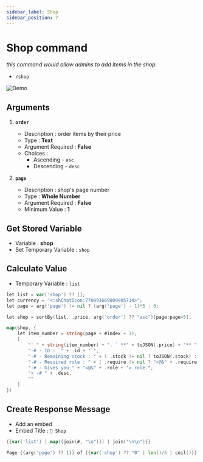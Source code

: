 ```yaml
---
sidebar_label: Shop
sidebar_position: 7
---
```



# Shop command

*this command would allow admins to add items in the shop.*
- `/shop`

![Demo](../../static/flows/ModifyDemo.gif)  

## Arguments
1. **`order`**
    - Description : order items by their price
    - Type : **Text**
    - Argument Required : **False** <Off className="inline-svg"/>
    - Choices : 
        - Ascending - `asc`
        - Descending - `desc`

2. **`page`**
    - Description : shop's page number
    - Type : **Whole Number**
    - Argument Required : **False** <Off className="inline-svg"/>
    - Minimum Value : **1**

## Get Stored Variable
- Variable : **shop**
- Set Temporary Variable : `shop`

## Calculate Value
- Temporary Variable : `list`
```go title="Expression"
let list = var('shop') ?? [];
let currency = "<:shChatIcon:770991669809905714>";
let page = arg('page') != nil ? (arg('page') - 1)*5 : 0;

let shop = sortBy(list, .price, arg('order') ?? "asc")[page:page+5];

map(shop, {
    let item_number = string(page + #index + 1);
    [
        "` " + string(item_number) + ". ` **" + toJSON(.price) + "** " + currency + " - **" + .name + "** ",
        "-# - ID : `" + .id + "`",
        "-# - Remaining stock : " + ( .stock != nil ? toJSON(.stock) : "unlimited"),
		"-# - Required role : " + ( .require != nil ? "<@&" + .require + ">" : "none" ),
        "-# - Gives you " + "<@&" + .role + "> role.",
        "> -# " + .desc,
        ""
    ]
})
```

## Create Response Message
- Add an embed
- Embed Title : `🛒 Shop`
```go title="Embed Description"
{{var('list') | map({join(#, "\n")}) | join("\n\n")}}
```
```go title="Embed Footer"
Page {{arg('page') ?? 1}} of {{var('shop') ?? "0" | len()/5 | ceil()}} ; Total items in shop - {{var('shop') != nil ? len(var('shop')) : "0"}}
```